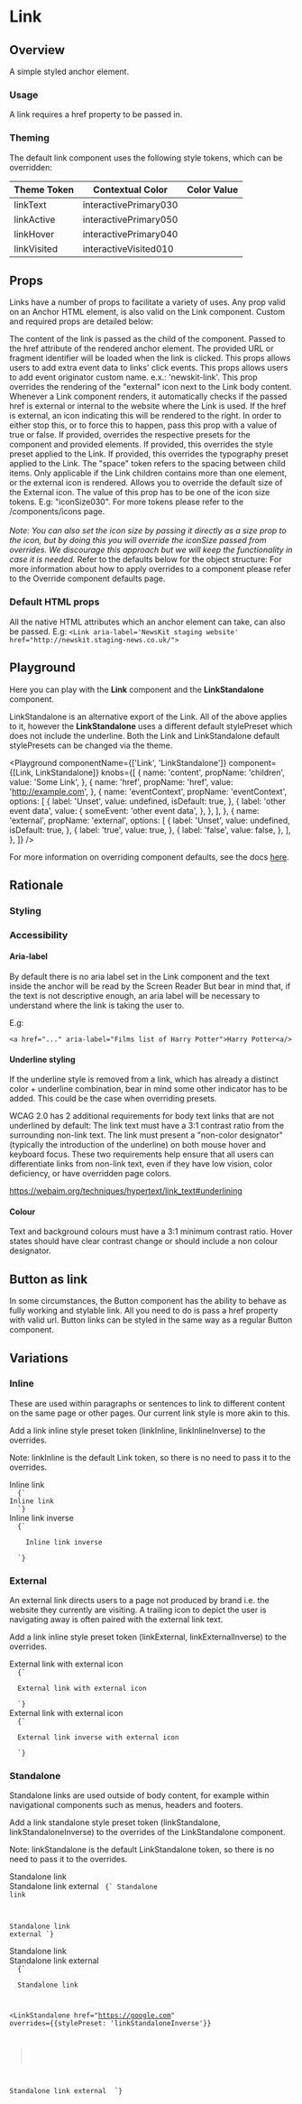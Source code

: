 


# Link

## Overview

A simple styled anchor element.

### Usage

A link requires a href property to be passed in.

### Theming

The default link component uses the following style tokens, which can be overridden:

| Theme Token | Contextual Color | Color Value                                  |
| ----------- | ---------------- | -------------------------------------------- |
| linkText    | interactivePrimary030          | <TextBoxSwatch themeColor="interactivePrimary030"/>        |
| linkActive  | interactivePrimary050          | <TextBoxSwatch themeColor="interactivePrimary050"/>        |
| linkHover   | interactivePrimary040          | <TextBoxSwatch themeColor="interactivePrimary040"/>        |
| linkVisited | interactiveVisited010   | <TextBoxSwatch themeColor="interactiveVisited010"/> |

## Props

Links have a number of props to facilitate a variety of uses. Any prop valid on an Anchor HTML element, is also valid on the Link component. Custom and required props are detailed below:

<LegacyBlock marginTop="sizing040">
  <Prop name="children" type="string" required>
    The content of the link is passed as the child of the component.
  </Prop>
  <Prop name="href" type="string" required>
    Passed to the href attribute of the rendered anchor element. The provided
    URL or fragment identifier will be loaded when the link is clicked.
  </Prop>
  <Prop name="eventContext" type="object">
    This props allows users to add extra event data to links' click events.
  </Prop>
  <Prop name="eventOriginator" type="string" default='link'>
    This props allows users to add event originator custom name. e.x.: 'newskit-link'.
  </Prop>
  <Prop name="external" type="boolean">
    This prop overrides the rendering of the "external" icon next to the Link body content.
    Whenever a Link component renders, it automatically checks if the passed href is external or internal to the website where the Link is used.
    If the href is external, an icon indicating this will be rendered to the right.
    In order to either stop this, or to force this to happen, pass this prop with a value of true or false.
  </Prop>
  <Prop name="overrides" type="object">
    If provided, overrides the respective presets for the component and provided elements.
    <Prop name="stylePreset" type="MQ<string>">
      If provided, this overrides the style preset applied to the Link.
    </Prop>
    <Prop name="typographyPreset" type="MQ<string>">
      If provided, this overrides the typography preset applied to the Link.
    </Prop>
    <Prop name="spaceInline" type="MQ<string>">
     The "space" token refers to the spacing between child items. Only applicable if the Link children contains more than one element, or the external icon is rendered.
    </Prop>
    <Prop name="externalIcon" type="object">
      <Prop name="size" type="string">
        Allows you to override the default size of the External icon. The value of this prop has to be one of the icon size tokens.
        E.g: "iconSize030". For more tokens please refer to the <Link href="/components/icons">/components/icons page</Link>.
        <br />
        <br />
        <i>Note: You can also set the icon size by passing it directly as a size prop to the icon,
        but by doing this you will override the iconSize passed from overrides.
        We discourage this approach but we will keep the functionality
        in case it is needed.</i>
      </Prop>
    </Prop>
       Refer to the defaults below for the object structure:
       <CodeFromDefaultPresets componentName="link" />
      For more information about how to apply overrides to a component please refer to the <Link href="/theming/component-defaults/overview">Override component defaults</Link> page.

  </Prop>
</LegacyBlock>

### Default HTML props

All the native HTML attributes which an anchor element can take, can also be passed.
E.g: `<Link aria-label='NewsKit staging website' href="http://newskit.staging-news.co.uk/">`


## Playground

Here you can play with the <b>Link</b> component and the <b>LinkStandalone</b> component.

LinkStandalone is an alternative export of the Link.
All of the above applies to it, however the <b>LinkStandalone</b> uses a different default stylePreset which does not include the underline.
Both the Link and LinkStandalone default stylePresets can be changed via the theme.

<Playground
  componentName={['Link', 'LinkStandalone']}
  component={[Link, LinkStandalone]}
  knobs={[
    {
      name: 'content',
      propName: 'children',
      value: 'Some Link',
    },
    {
      name: 'href',
      propName: 'href',
      value: 'http://example.com',
    },
    {
      name: 'eventContext',
      propName: 'eventContext',
      options: [
        {
          label: 'Unset',
          value: undefined,
          isDefault: true,
        },
        {
          label: 'other event data',
          value: {
            someEvent: 'other event data',
          },
        },
      ],
    },
    {
      name: 'external',
      propName: 'external',
      options: [
        {
          label: 'Unset',
          value: undefined,
          isDefault: true,
        },
        {
          label: 'true',
          value: true,
        },
        {
          label: 'false',
          value: false,
        },
      ],
    },
  ]}
/>

For more information on overriding component defaults, see the docs [here](/theming/component-defaults).

## Rationale

### Styling

### Accessibility

#### Aria-label

By default there is no aria label set in the Link component and the text inside the anchor will be read by the Screen Reader
But bear in mind that, if the text is not descriptive enough, an aria label will be necessary to understand where the link is taking the user to.

E.g:

```
<a href="..." aria-label="Films list of Harry Potter">Harry Potter<a/>
```

#### Underline styling

If the underline style is removed from a link, which has already a distinct color + underline combination, bear in mind some other indicator has to be added.
This could be the case when overriding presets.

WCAG 2.0 has 2 additional requirements for body text links that are not underlined by default:
The link text must have a 3:1 contrast ratio from the surrounding non-link text.
The link must present a "non-color designator" (typically the introduction of the underline) on both mouse hover and keyboard focus.
These two requirements help ensure that all users can differentiate links from non-link text, even if they have low vision, color deficiency, or have overridden page colors.

https://webaim.org/techniques/hypertext/link_text#underlining

#### Colour

Text and background colours must have a 3:1 minimum contrast ratio.
Hover states should have clear contrast change or should include a non colour designator.

## Button as link

In some circumstances, the Button component has the ability to behave as fully working and stylable link.
All you need to do is pass a href property with valid url. <Link href="/components/action/button">Button links</Link> can be styled in the same way as a regular Button component.

## Variations

### Inline
These are used within paragraphs or sentences to link to different content on the same page or other pages. Our current link style is more akin to this.

Add a link inline style preset token (linkInline, linkInlineInverse) to the overrides.

Note: linkInline is the default Link token, so there is no need to pass it to the overrides.

<Link href="/">Inline link</Link>
<Code>
  {`
<Link href="/">Inline link</Link>
  `}
</Code>

<LegacyBlock display="inline-block" backgroundColor="black">
 <Link href="/" overrides={{stylePreset: 'linkInlineInverse'}}>Inline link inverse</Link>
</LegacyBlock>
<Code>
  {`
 <Link href="/" overrides={{stylePreset: 'linkInlineInverse'}}>
    Inline link inverse
  </Link>
  `}
</Code>

### External
An external link directs users to a page not produced by brand i.e. the website they currently are visiting. A trailing icon to depict the user is navigating away is often paired with the external link text.

Add a link inline style preset token (linkExternal, linkExternalInverse) to the overrides.

<Link href="http://google.com/" overrides={{stylePreset: 'linkExternal'}}>External link with external icon</Link>
<Code>
  {`
<Link
  href="http://google.com/"
  overrides={{stylePreset: 'linkExternal'}}
>
  External link with external icon
</Link>
  `}
</Code>

<LegacyBlock display="inline-block" backgroundColor="black">
  <Link href="http://google.com/" overrides={{stylePreset: 'linkExternalInverse'}}>External link with external icon</Link>
</LegacyBlock>
<Code>
  {`
<Link
  href="http://google.com/"
  overrides={{stylePreset: 'linkExternalInverse'}}
>
  External link inverse with external icon
</Link>
  `}
</Code>

### Standalone
Standalone links are used outside of body content, for example within navigational components such as menus, headers and footers.

Add a link standalone style preset token (linkStandalone, linkStandaloneInverse) to the overrides of the LinkStandalone component.

Note: linkStandalone is the default LinkStandalone token, so there is no need to pass it to the overrides.

<LinkStandalone href="/">Standalone link</LinkStandalone>
<br/>
<LinkStandalone href="https://google.com">Standalone link external</LinkStandalone>
<Code>
  {`
<LinkStandalone href="/">Standalone link</LinkStandalone>


<LinkStandalone href="https://google.com">Standalone link external</LinkStandalone>
  `}
</Code>

<LegacyBlock display="inline-block" backgroundColor="black">
  <LinkStandalone href="/" overrides={{stylePreset: 'linkStandaloneInverse'}}>Standalone link</LinkStandalone>
  <br/>
  <LinkStandalone href="https://google.com" overrides={{stylePreset: 'linkStandaloneInverse'}}>Standalone link external</LinkStandalone>
</LegacyBlock>
<Code>
  {`
<LinkStandalone
  href="/"
  overrides={{stylePreset: 'linkStandaloneInverse'}}
>
  Standalone link
</LinkStandalone>

<LinkStandalone
  href="https://google.com"
  overrides={{stylePreset: 'linkStandaloneInverse'}}
>
  Standalone link external
</LinkStandalone>
  `}
</Code>
